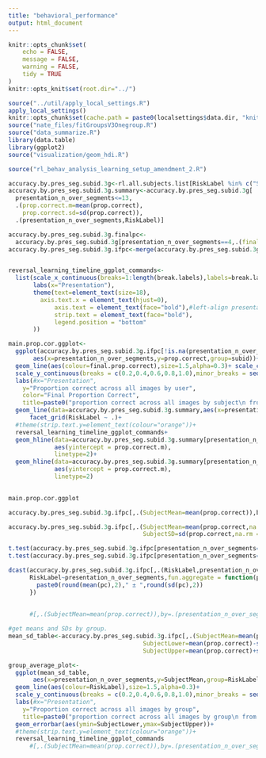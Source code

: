 ```yaml
---
title: "behavioral_performance"
output: html_document
---
```



```r
knitr::opts_chunk$set(
	echo = FALSE,
	message = FALSE,
	warning = FALSE,
	tidy = TRUE
)
knitr::opts_knit$set(root.dir="../")
```

```r
source("../util/apply_local_settings.R")
apply_local_settings()
knitr::opts_chunk$set(cache.path = paste0(localsettings$data.dir, "knitrcache"), warning = FALSE)
source("nate_files/fitGroupsV3Onegroup.R")
source("data_summarize.R")
library(data.table)
library(ggplot2)
source("visualization/geom_hdi.R")

source("rl_behav_analysis_learning_setup_amendment_2.R")
```

```r
accuracy.by.pres_seg.subid.3g<-rl.all.subjects.list[RiskLabel %in% c("Safe No Meth", "Risky No Meth", "Risky Meth"),.(prop.correct=sum(correct)/.N,count=.N),.(presentation_n_over_segments,subid,RiskLabel,MethUse,SexRisk)]
accuracy.by.pres_seg.subid.3g.summary<-accuracy.by.pres_seg.subid.3g[
  presentation_n_over_segments<=13,
  .(prop.correct.m=mean(prop.correct),
    prop.correct.sd=sd(prop.correct)),
  .(presentation_n_over_segments,RiskLabel)]

accuracy.by.pres_seg.subid.3g.finalpc<-
  accuracy.by.pres_seg.subid.3g[presentation_n_over_segments==4,.(final.prop.correct=prop.correct),.(subid)]
accuracy.by.pres_seg.subid.3g.ifpc<-merge(accuracy.by.pres_seg.subid.3g,accuracy.by.pres_seg.subid.3g.finalpc,by=c("subid"))


reversal_learning_timeline_ggplot_commands<-
  list(scale_x_continuous(breaks=1:length(break.labels),labels=break.labels),
       labs(x="Presentation"),
       theme(text=element_text(size=18),
         axis.text.x = element_text(hjust=0),
             axis.text = element_text(face="bold"),#left-align presentation labels
             strip.text = element_text(face="bold"),
             legend.position = "bottom"
       ))

```


```r


main.prop.cor.ggplot<-
  ggplot(accuracy.by.pres_seg.subid.3g.ifpc[!is.na(presentation_n_over_segments)],
       aes(x=presentation_n_over_segments,y=prop.correct,group=subid))+
  geom_line(aes(colour=final.prop.correct),size=1.5,alpha=0.3)+ scale_colour_gradientn(colours=c("red","green","blue","violet"))+
  scale_y_continuous(breaks = c(0.2,0.4,0.6,0.8,1.0),minor_breaks = seq(0,1,by = 0.1))+
  labs(#x="Presentation",
    y="Proportion correct across all images by user",
    color="Final Proportion Correct",
    title=paste0("proportion correct across all images by subject\n from start to finish of reversal learning"))+
  geom_line(data=accuracy.by.pres_seg.subid.3g.summary,aes(x=presentation_n_over_segments,y=prop.correct.m,group=NULL))+
      facet_grid(RiskLabel ~ .)+
  #theme(strip.text.y=element_text(colour="orange"))+
  reversal_learning_timeline_ggplot_commands+
  geom_hline(data=accuracy.by.pres_seg.subid.3g.summary[presentation_n_over_segments==5],
             aes(yintercept = prop.correct.m),
             linetype=2)+
  geom_hline(data=accuracy.by.pres_seg.subid.3g.summary[presentation_n_over_segments==13],
             aes(yintercept = prop.correct.m),
             linetype=2)
  


```




```r

main.prop.cor.ggplot

```


```r

accuracy.by.pres_seg.subid.3g.ifpc[,.(SubjectMean=mean(prop.correct)),by=.(presentation_n_over_segments,RiskLabel)] %>% dcast(RiskLabel~presentation_n_over_segments)

accuracy.by.pres_seg.subid.3g.ifpc[,.(SubjectMean=mean(prop.correct,na.rm = TRUE),
                                      SubjectSD=sd(prop.correct,na.rm = TRUE)),by=.(presentation_n_over_segments)]

t.test(accuracy.by.pres_seg.subid.3g.ifpc[presentation_n_over_segments==8,prop.correct-0.5])
t.test(accuracy.by.pres_seg.subid.3g.ifpc[presentation_n_over_segments==13,prop.correct-0.5])
```



```r

dcast(accuracy.by.pres_seg.subid.3g.ifpc[,.(RiskLabel,presentation_n_over_segments,prop.correct)],
      RiskLabel~presentation_n_over_segments,fun.aggregate = function(pc){
        paste0(round(mean(pc),2)," ± ",round(sd(pc),2))
      })
      
      
      #[,.(SubjectMean=mean(prop.correct)),by=.(presentation_n_over_segments,RiskLabel)] %>% dcast(RiskLabel~presentation_n_over_segments)
```





```r
#get means and SDs by group.
mean_sd_table<-accuracy.by.pres_seg.subid.3g.ifpc[,.(SubjectMean=mean(prop.correct),
                                      SubjectLower=mean(prop.correct)-sd(prop.correct),
                                      SubjectUpper=mean(prop.correct)+sd(prop.correct)),by=.(presentation_n_over_segments,RiskLabel)]

group_average_plot<-
  ggplot(mean_sd_table,
       aes(x=presentation_n_over_segments,y=SubjectMean,group=RiskLabel,color=RiskLabel))+
  geom_line(aes(colour=RiskLabel),size=1.5,alpha=0.3)+
  scale_y_continuous(breaks = c(0.2,0.4,0.6,0.8,1.0),minor_breaks = seq(0,1,by = 0.1))+
  labs(#x="Presentation",
    y="Proportion correct across all images by group",
    title=paste0("proportion correct across all images by group\n from start to finish of reversal learning"))+
  geom_errorbar(aes(ymin=SubjectLower,ymax=SubjectUpper))+
  #theme(strip.text.y=element_text(colour="orange"))+
  reversal_learning_timeline_ggplot_commands
      #[,.(SubjectMean=mean(prop.correct)),by=.(presentation_n_over_segments,RiskLabel)] %>% dcast(RiskLabel~presentation_n_over_segments)
```